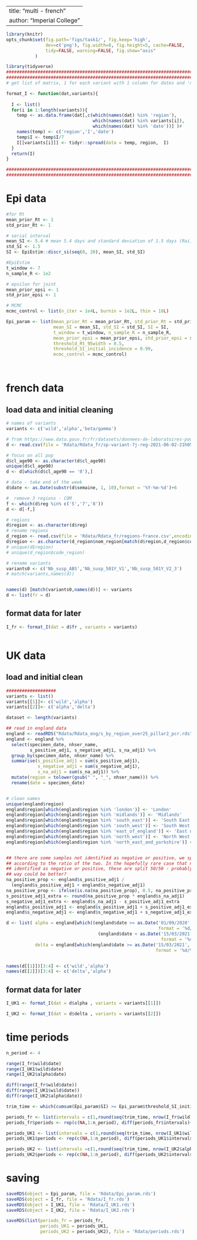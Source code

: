 
---
title: "multi - french"
author: "Imperial College"
---


```r
library(knitr)
opts_chunk$set(fig.path='figs/task1/', fig.keep='high',
               dev=c('png'), fig.width=8, fig.height=5, cache=FALSE,
               tidy=FALSE, warning=FALSE, fig.show="asis"
 	       )

library(tidyverse)
###########################################################################
###########################################################################
# get list of matrix, 1 for each variant with 1 column for dates and 'n' columns for each location

format_I <- function(dat,variants){
  
  I <- list()
  for(i in 1:length(variants)){
    temp <- as.data.frame(dat[,c(which(names(dat) %in% 'region'),
                                 which(names(dat) %in% variants[i]),
                                 which(names(dat) %in% 'date'))] )# 
    names(temp) <- c('region','I','date')
    temp$I <- temp$I/7
    I[[variants[i]]] <- tidyr::spread(data = temp, region,  I)
  }
  return(I)
}

###########################################################################
###########################################################################

```


# Epi data


```r

#for Rt
mean_prior_Rt <- 1
std_prior_Rt <- 1

# serial interval
mean_SI <- 5.4 # mean 5.4 days and standard deviation of 1.5 days (Rai, Shukla, and Dwivedi 2021). see spi-M neil's report
std_SI <- 1.5
SI <- EpiEstim::discr_si(seq(0, 20), mean_SI, std_SI)

#EpiEstim
t_window <- 7
n_sample_R <- 1e2

# epsilon for joint
mean_prior_epsi <- 1
std_prior_epsi <- 1

# MCMC
mcmc_control <- list(n_iter = 1e4L, burnin = 1e2L, thin = 10L)

Epi_param <- list(mean_prior_Rt = mean_prior_Rt, std_prior_Rt = std_prior_Rt,
                  mean_SI = mean_SI, std_SI = std_SI, SI = SI,
                  t_window = t_window, n_sample_R = n_sample_R,
                  mean_prior_epsi = mean_prior_epsi, std_prior_epsi = std_prior_epsi,
                  threshold_Rt_95width = 0.5,
                  threshold_SI_initial_incidence = 0.99,
                  mcmc_control = mcmc_control)




```


# french data

## load data and initial cleaning

```r
# names of variants
variants <- c('wild','alpha','beta/gamma')

# from https://www.data.gouv.fr/fr/datasets/donnees-de-laboratoires-pour-le-depistage-indicateurs-sur-les-variants/
d <- read.csv(file = 'Rdata/Rdata_fr/sp-variant-7j-reg-2021-06-02-21h05.csv',sep=';')

# focus on all pop
d$cl_age90 <- as.character(d$cl_age90)
unique(d$cl_age90)
d <- d[which(d$cl_age90 == '0'),]

# date - take end of the week
d$date <- as.Date(substr(d$semaine, 1, 10),format = '%Y-%m-%d')+6

#  remove 3 regions - COM
f <- which(d$reg %in% c('5','7','8'))
d <- d[-f,]

# regions
d$region <- as.character(d$reg)
# rename regions 
d_region <- read.csv(file = 'Rdata/Rdata_fr/regions-france.csv',encoding = "UTF-8")
d$region <- as.character(d_region$nom_region[match(d$region,d_region$code_region)])
# unique(d$region)
# unique(d_region$code_region)

# rename variants
variants0 <- c('Nb_susp_ABS','Nb_susp_501Y_V1','Nb_susp_501Y_V2_3')
# match(variants,names(d))


names(d) [match(variants0,names(d))] <- variants
d <- list(fr = d)
```

## format data for later

```r

I_fr <- format_I(dat = d$fr , variants = variants)



```


# UK data 

## load and initial clean

```r

###################
variants <- list()
variants[[1]]<- c('wild','alpha')
variants[[2]]<- c('alpha','delta')

dataset <- length(variants)

## read in england data
england <- readRDS("Rdata/Rdata_eng/s_by_region_over25_pillar2_pcr.rds")
england <- england %>%
  select(specimen_date, nhser_name,
         s_positive_adj1, s_negative_adj1, s_na_adj1) %>%
  group_by(specimen_date, nhser_name) %>%
  summarise(s_positive_adj1 = sum(s_positive_adj1),
            s_negative_adj1 = sum(s_negative_adj1),
            s_na_adj1 = sum(s_na_adj1)) %>%
  mutate(region = tolower(gsub(" ", "_", nhser_name))) %>%
  rename(date = specimen_date)


# clean names
unique(england$region)
england$region[which(england$region %in% 'london')] <- 'London'
england$region[which(england$region %in% 'midlands')] <- 'Midlands'
england$region[which(england$region %in% 'south_east')] <- 'South East'
england$region[which(england$region %in% 'south_west')] <- 'South West'
england$region[which(england$region %in% 'east_of_england')] <- 'East of England'
england$region[which(england$region %in% 'north_west')] <- 'North West'
england$region[which(england$region %in% 'north_east_and_yorkshire')] <- 'North East and Yorkshire'


## there are some samples not identified as negative or positive, we split those
## according to the ratio of the two. In the hopefully rare case that none are
## identified as negative or positive, these are split 50/50 - probably another
## way could be better?
na_positive_prop <- england$s_positive_adj1 /
  (england$s_positive_adj1 + england$s_negative_adj1)
na_positive_prop <- ifelse(is.na(na_positive_prop), 0.5, na_positive_prop)
s_positive_adj1_extra <- round(na_positive_prop * england$s_na_adj1)
s_negative_adj1_extra <- england$s_na_adj1 - s_positive_adj1_extra
england$s_positive_adj1 <- england$s_positive_adj1 + s_positive_adj1_extra
england$s_negative_adj1 <- england$s_negative_adj1 + s_negative_adj1_extra

d <- list( alpha = england[which((england$date >= as.Date('01/09/2020', 
                                                          format = '%d/%m/%Y')) &
                                   (england$date < as.Date('15/03/2021', 
                                                           format = '%d/%m/%Y'))),],
           delta = england[which(england$date >= as.Date('15/03/2021', 
                                                         format = '%d/%m/%Y')),])


names(d[[1]])[3:4] <- c('wild','alpha')
names(d[[2]])[3:4] <- c('delta','alpha')

```

## format data for later

```r

I_UK1 <- format_I(dat = d$alpha , variants = variants[[1]])

I_UK2 <- format_I(dat = d$delta , variants = variants[[2]])


```


# time periods

```r
n_period <- 4

range(I_fr$wild$date)
range(I_UK1$wild$date)
range(I_UK2$alpha$date)

diff(range(I_fr$wild$date))
diff(range(I_UK1$wild$date))
diff(range(I_UK2$alpha$date))

trim_time <- which(cumsum(Epi_param$SI) >= Epi_param$threshold_SI_initial_incidence)[1]

periods_fr <- list(intervals = c(1,round(seq(trim_time, nrow(I_fr$wild),length.out = n_period+1))))
periods_fr$periods <- rep(c(NA,1:n_period), diff(periods_fr$intervals)+ c(rep(0,n_period),1) ) 

periods_UK1 <- list(intervals = c(1,round(seq(trim_time, nrow(I_UK1$wild),length.out = n_period+1))) )
periods_UK1$periods <- rep(c(NA,1:n_period), diff(periods_UK1$intervals)+ c(rep(0,n_period),1) ) 

periods_UK2 <- list(intervals =c(1,round(seq(trim_time, nrow(I_UK2$alpha),length.out = n_period+1))) )
periods_UK2$periods <- rep(c(NA,1:n_period), diff(periods_UK2$intervals)+ c(rep(0,n_period),1) )

```

# saving

```r

saveRDS(object = Epi_param, file = 'Rdata/Epi_param.rds')
saveRDS(object = I_fr, file = 'Rdata/I_fr.rds')
saveRDS(object = I_UK1, file = 'Rdata/I_UK1.rds')
saveRDS(object = I_UK2, file = 'Rdata/I_UK2.rds')

saveRDS(list(periods_fr = periods_fr,
             periods_UK1 = periods_UK1,
             periods_UK2 = periods_UK2), file = 'Rdata/periods.rds')
```
